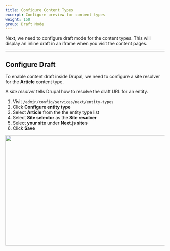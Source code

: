 ```yaml
---
title: Configure Content Types
excerpt: Configure preview for content types
weight: 150
group: Draft Mode
---
```


Next, we need to configure draft mode for the content types. This will display an inline draft in an iframe when you visit the content pages.

---

## Configure Draft

To enable content draft inside Drupal, we need to configure a site resolver for the **Article** content type.

<Callout>

A _site resolver_ tells Drupal how to resolve the draft URL for an entity.

</Callout>

1. Visit `/admin/config/services/next/entity-types`
2. Click **Configure entity type**
3. Select **Article** from the the entity type list
4. Select **Site selector** as the **Site resolver**
5. Select **your site** under **Next.js sites**
6. Click **Save**

<Img
  src="/images/next-drupal-configure-entity-type.jpg"
  width="600"
  height="350"
  layout="responsive"
  mb="8"
/>
